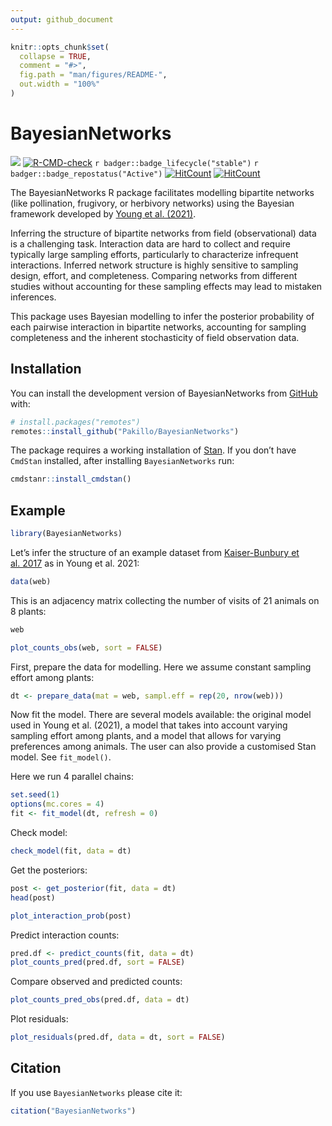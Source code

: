 ```yaml
---
output: github_document
---
```


<!-- README.md is generated from README.Rmd. Please edit that file -->

```r
knitr::opts_chunk$set(
  collapse = TRUE,
  comment = "#>",
  fig.path = "man/figures/README-",
  out.width = "100%"
)
```

# BayesianNetworks

<!-- badges: start -->
![](https://img.shields.io/github/r-package/v/Pakillo/BayesianNetworks)
[![R-CMD-check](https://github.com/Pakillo/BayesianNetworks/actions/workflows/R-CMD-check.yaml/badge.svg)](https://github.com/Pakillo/BayesianNetworks/actions/workflows/R-CMD-check.yaml)
`r badger::badge_lifecycle("stable")`
`r badger::badge_repostatus("Active")`
[![HitCount](https://hits.dwyl.com/Pakillo/BayesianNetworks.svg?style=flat-square)](https://hits.dwyl.com/Pakillo/BayesianNetworks)
[![HitCount](https://hits.dwyl.com/Pakillo/BayesianNetworks.svg?style=flat-square&show=unique)](https://hits.dwyl.com/Pakillo/BayesianNetworks)
<!-- badges: end -->

The BayesianNetworks R package facilitates modelling bipartite networks (like pollination, frugivory, or herbivory networks) using the Bayesian framework developed by [Young et al. (2021)](https://doi.org/10.1038/s41467-021-24149-x).

Inferring the structure of bipartite networks from field (observational) data is a challenging task. Interaction data are hard to collect and require typically large sampling efforts, particularly to characterize infrequent interactions. Inferred network structure is highly sensitive to sampling design, effort, and completeness. Comparing networks from different studies without accounting for these sampling effects may lead to mistaken inferences. 

This package uses Bayesian modelling to infer the posterior probability of each pairwise interaction in bipartite networks, accounting for sampling completeness and the inherent stochasticity of field observation data.

## Installation

You can install the development version of BayesianNetworks from [GitHub](https://github.com/) with:

``` r
# install.packages("remotes")
remotes::install_github("Pakillo/BayesianNetworks")
```

The package requires a working installation of [Stan](https://mc-stan.org/). If you don't have `CmdStan` installed, after installing `BayesianNetworks` run:

```r
cmdstanr::install_cmdstan()
```


## Example

```r
library(BayesianNetworks)
```

Let's infer the structure of an example dataset from [Kaiser-Bunbury et al. 2017](https://doi.org/10.1038/nature21071) as in Young et al. 2021:

```r
data(web)
```

This is an adjacency matrix collecting the number of visits of 21 animals on 8 plants:

```r
web
```

```r
plot_counts_obs(web, sort = FALSE)
```

First, prepare the data for modelling. Here we assume constant sampling effort among plants:

```r
dt <- prepare_data(mat = web, sampl.eff = rep(20, nrow(web)))
```

Now fit the model. There are several models available: the original model used in Young et al. (2021), a model that takes into account varying sampling effort among plants, and a model that allows for varying preferences among animals. The user can also provide a customised Stan model. See `fit_model()`.

Here we run 4 parallel chains: 

```r
set.seed(1)
options(mc.cores = 4)
fit <- fit_model(dt, refresh = 0)
```

Check model:

```r
check_model(fit, data = dt)
```

Get the posteriors:

```r
post <- get_posterior(fit, data = dt)
head(post)
```

```r
plot_interaction_prob(post)
```

Predict interaction counts:

```r
pred.df <- predict_counts(fit, data = dt)
plot_counts_pred(pred.df, sort = FALSE)
```

Compare observed and predicted counts:

```r
plot_counts_pred_obs(pred.df, data = dt)
```

Plot residuals:

```r
plot_residuals(pred.df, data = dt, sort = FALSE)
```


## Citation

If you use `BayesianNetworks` please cite it:

```r
citation("BayesianNetworks")
```


